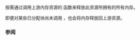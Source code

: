 {{cpp/experimental/pmr/synchronized_pool_resource/title|release}}
{{cpp/experimental/lib extensions/pmr/synchronized_pool_resource/navbar}}
{{dcl begin}}
{{dcl|since=libfund_ts | 1=
void release();
}}
{{dcl end}}

按需通过调用上游内存资源的 {{tt|deallocate}} 函数来释放此资源所拥有的所有内存。

即便对某些已分配块尚未调用 {{tt|deallocate}}，也会将内存释放回上游资源。

=== 参阅 ===
{{dsc begin}}
{{dsc inc|cpp/experimental/memory_resource/dsc deallocate}}
{{dsc end}}